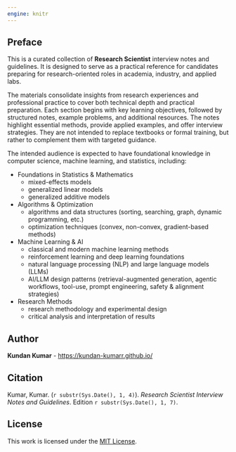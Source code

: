 ```yaml
---
engine: knitr
---
```


## Preface {.unnumbered}

This is a curated collection of **Research Scientist** interview notes and guidelines. It is designed to serve as a practical reference for candidates preparing for research-oriented roles in academia, industry, and applied labs.

The materials consolidate insights from research experiences and professional practice to cover both technical depth and practical preparation.
Each section begins with key learning objectives, followed by structured notes, example problems, and additional resources.
The notes highlight essential methods, provide applied examples, and offer interview strategies. They are not intended to replace textbooks or formal training, but rather to complement them with targeted guidance.

The intended audience is expected to have foundational knowledge in computer science, machine learning, and statistics, including: 

- Foundations in Statistics & Mathematics 
  - mixed-effects models  
  - generalized linear models  
  - generalized additive models  
- Algorithms & Optimization
  - algorithms and data structures (sorting, searching, graph, dynamic programming, etc.) 
  - optimization techniques (convex, non-convex, gradient-based methods)  
- Machine Learning & AI 
  - classical and modern machine learning methods 
  - reinforcement learning and deep learning foundations  
  - natural language processing (NLP) and large language models (LLMs)
  - AI/LLM design patterns (retrieval-augmented generation, agentic workflows, tool-use, prompt engineering, safety & alignment strategies)
- Research Methods 
  - research methodology and experimental design 
  - critical analysis and interpretation of results 


## Author {.unnumbered}

**Kundan Kumar** -  <https://kundan-kumarr.github.io/>

## Citation {.unnumbered}

Kumar, Kumar. (`r substr(Sys.Date(), 1, 4)`). *Research Scientist Interview Notes and Guidelines*. Edition `r substr(Sys.Date(), 1, 7)`.


## License {.unnumbered}

This work is licensed under the [MIT License](https://opensource.org/licenses/MIT).
